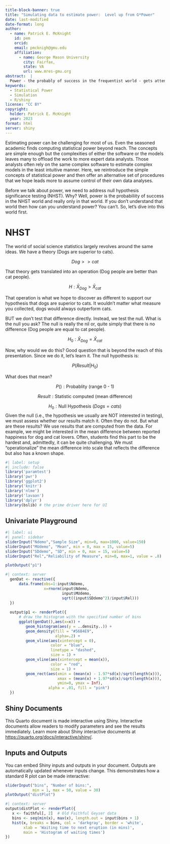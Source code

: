 ```yaml
---
title-block-banner: true
title: "Simulating data to estimate power:  Level up from G*Power"
date: last-modified
date-format: long
author: 
  - name: Patrick E. McKnight
    id: pem
    orcid: 
    email: pmcknigh@gmu.edu
    affiliation: 
      - name: George Mason University
        city: Fairfax,
        state: VA
        url: www.mres-gmu.org
abstract:  |
  Power - the probably of success in the frequentist world - gets attention mostly out of necessity. Many see power analyses as a hurdle to get funding while others treat it as privileged domain for the technically capable. Neither reality need be true in this brave new world. We plan to shed a different light on the topic by demonstrating power analysis by simulation. No, we are not using large language models to estimate power but we are using the power of randomization to generate data and, in turn, power estimates. You will learn that you too can do the very same with little to no technical knowledge. Come, learn, and later teach us after you perfect the techniques.
keywords:
  - Statistical Power
  - Simulation
  - R/shiny
license: "CC BY"
copyright:
  holder: Patrick E. McKnight
  year: 2023
format: html
server: shiny
---
```

Estimating power can be challenging for most of us. Even the seasoned academic finds computing statistical power beyond reach. The concepts are simple enough but the complexities of either the software or the models leaves many to offload the work to more expert data analysts. Those analysts often rely on the same complex software to estimate complex models in the least intuitive manner. Here, we reintroduce the simple concepts of statistical power and then offer an alternative set of procedures that we hope leads more to assume control of their own data analyses.

Before we talk about power, we need to address null hypothesis significance testing (NHST). Why? Well, power is the probabiliity of success in the NHST world and really only in that world. If you don't understand that world then how can you understand power? You can't. So, let's dive into this world first.

# NHST

The world of social science statistics largely revolves around the same ideas. We have a theory (Dogs are superior to cats).

$$
Dog >> cat
$$

That theory gets translated into an operation (Dog people are better than cat people).

$$
H: \bar{X}_{Dog} > \bar{X}_{cat}
$$

That operation is what we hope to discover as different to support our hypothesis that dogs are superior to cats. It wouldn't matter what measure you collected, dogs would always outperform cats.

BUT we don't test that difference directly. Instead, we test the null. What is the null you ask? The null is really the nil or, quite simply that there is no difference (Dog people are equal to cat people).

$$
H_0: \bar{X}_{Dog} = \bar{X}_{cat}
$$

Now, why would we do this? Good question that is beyond the reach of this presentation. Since we do it, let's learn it. The null hypothesis is:

$$
P(Result | H_0)
$$

What does that mean?

$$
P(): \mbox{Probablity (range 0 - 1)}
$$

$$
Result:  \mbox{Statistic computed (mean difference)}
$$

$$
H_0: \mbox{Null Hypothesis } (Dogs = cats)
$$
Given the null (i.e., the hypothesis we usually are NOT interested in testing), we must assess whether our results match it.  Often they do not.  But what are these results?  We use results that are computed from the data.  For example, we might be interested in the mean difference between reported happiness for dog and cat lovers.  Often, students find this part to be the hardest and, admittedly, it can be quite challenging.  We must "operationalize" the mean difference into scale that reflects the difference but also has a known shape.



```r
#| label: setup
#| include: false
library('paramtest')
library('pwr')
library('ggplot2')
library('knitr')
library('nlme')
library('lavaan')
library('dplyr')
library(bslib) # the prime driver here for UI
```


## Univariate Playground

```r
#| label: ui
#| panel: sidebar
sliderInput("Ndemo","Sample Size", min=0, max=1000, value=150)
sliderInput("MUdemo", "Mean", min = 0, max = 15, value=5)
sliderInput("SDdemo", "SD", min = 0, max = 15, value=5)
sliderInput("Rel","Reliability of Measure", min=0, max=1, value = .8)
```


```r
plotOutput("p1")
```


```r
#| context: server
  genDat <- reactive({
      data.frame(obs=1:input$Ndemo, 
                 x=rnorm(input$Ndemo, 
                         input$MUdemo, 
                         sqrt((input$SDdemo^2)/input$Rel)))
  })
  
  output$p1 <- renderPlot({
      # draw the histogram with the specified number of bins
      ggplot(genDat(),aes(x=x)) + 
         geom_histogram(aes(y = ..density..)) +
         geom_density(fill = "#56B4E9", 
                      alpha=.2) +
         geom_vline(aes(xintercept = 0), 
                    color = "blue", 
                    linetype = "dashed", 
                    size = 1) +
         geom_vline(aes(xintercept = mean(x)), 
                    color = "red", 
                    size = 1) +
         geom_rect(aes(xmin = (mean(x) - 1.97*sd(x)/sqrt(length(x))),
                       xmax = (mean(x) + 1.97*sd(x)/sqrt(length(x))),
                       ymin=0, ymax = Inf), 
                   alpha = .01, fill = "pink")
  })

```



## Shiny Documents

This Quarto document is made interactive using Shiny. Interactive documents allow readers to modify parameters and see the results immediately. Learn more about Shiny interactive documents at <https://quarto.org/docs/interactive/shiny/>.

## Inputs and Outputs

You can embed Shiny inputs and outputs in your document. Outputs are automatically updated whenever inputs change. This demonstrates how a standard R plot can be made interactive:

```r
sliderInput("bins", "Number of bins:", 
            min = 1, max = 50, value = 30)
plotOutput("distPlot")
```

```r
#| context: server
output$distPlot <- renderPlot({
   x <- faithful[, 2]  # Old Faithful Geyser data
   bins <- seq(min(x), max(x), length.out = input$bins + 1)
   hist(x, breaks = bins, col = 'darkgray', border = 'white',
        xlab = 'Waiting time to next eruption (in mins)',
        main = 'Histogram of waiting times')
})
```

